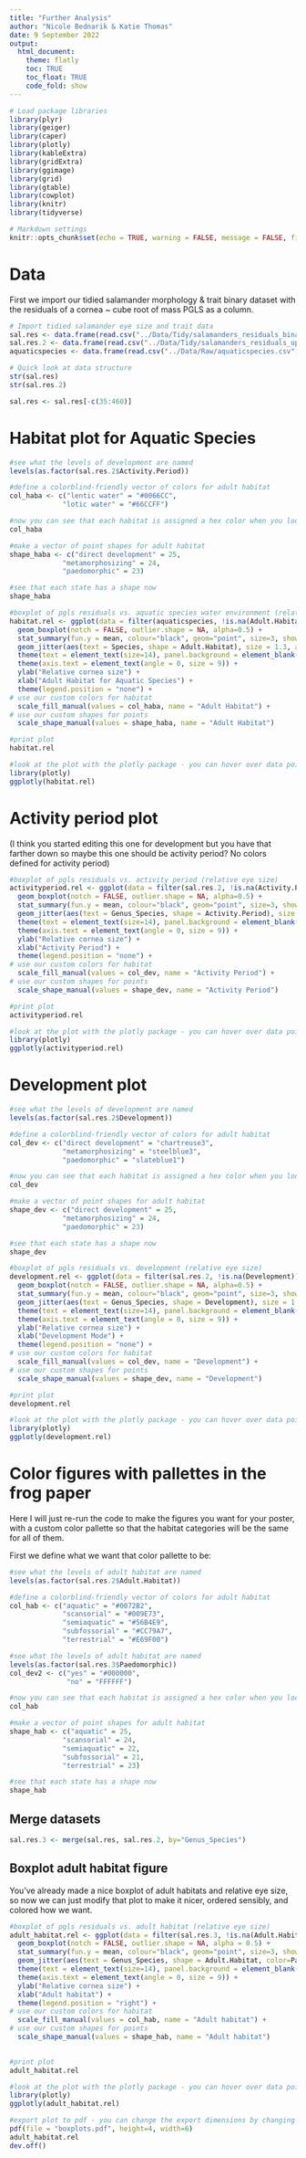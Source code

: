 ```yaml
---
title: "Further Analysis"
author: "Nicole Bednarik & Katie Thomas"
date: 9 September 2022
output:
  html_document:
    theme: flatly
    toc: TRUE
    toc_float: TRUE
    code_fold: show
---
```


```r

# Load package libraries
library(plyr)
library(geiger)
library(caper)
library(plotly)
library(kableExtra)
library(gridExtra)
library(ggimage)
library(grid)
library(gtable)
library(cowplot)
library(knitr)
library(tidyverse)

# Markdown settings
knitr::opts_chunk$set(echo = TRUE, warning = FALSE, message = FALSE, fig.height = 4.5, fig.width=8)

```

# Data

First we import our tidied salamander morphology & trait binary dataset with the residuals of a cornea ~ cube root of mass PGLS as a column.

```r

# Import tidied salamander eye size and trait data
sal.res <- data.frame(read.csv("../Data/Tidy/salamanders_residuals_binary.csv", header=TRUE, na.strings=c("", "NA", " ","<1")))
sal.res.2 <- data.frame(read.csv("../Data/Tidy/salamanders_residuals_updated.csv", header=TRUE, na.strings=c("", "NA", " ", "<1")))
aquaticspecies <- data.frame(read.csv("../Data/Raw/aquaticspecies.csv", header=TRUE, na.strings=c("", "NA", " ", "<1")))

# Quick look at data structure
str(sal.res)
str(sal.res.2)

sal.res <- sal.res[-c(35:460)]

```

# Habitat plot for Aquatic Species

```r
#see what the levels of development are named
levels(as.factor(sal.res.2$Activity.Period))

#define a colorblind-friendly vector of colors for adult habitat
col_haba <- c("lentic water" = "#0066CC",
             "lotic water" = "#66CCFF")

#now you can see that each habitat is assigned a hex color when you look at the vector
col_haba

#make a vector of point shapes for adult habitat
shape_haba <- c("direct development" = 25,
             "metamorphosizing" = 24,
             "paedomorphic" = 23)

#see that each state has a shape now
shape_haba
```

```r
#boxplot of pgls residuals vs. aquatic species water environment (relative eye size)
habitat.rel <- ggplot(data = filter(aquaticspecies, !is.na(Adult.Habitat)), aes(x = reorder(Adult.Habitat, pglsres.cdmass, fun=mean), y=pglsres.cdmass, fill=Adult.Habitat, shape=Adult.Habitat)) +
  geom_boxplot(notch = FALSE, outlier.shape = NA, alpha=0.5) +
  stat_summary(fun.y = mean, colour="black", geom="point", size=3, show_guide = FALSE) +
  geom_jitter(aes(text = Species, shape = Adult.Habitat), size = 1.3, alpha = 0.3, position = position_jitter(0.15)) +
  theme(text = element_text(size=14), panel.background = element_blank(), axis.line = element_line(colour = "black")) +
  theme(axis.text = element_text(angle = 0, size = 9)) +
  ylab("Relative cornea size") +
  xlab("Adult Habitat for Aquatic Species") +
  theme(legend.position = "none") +
# use our custom colors for habitat
  scale_fill_manual(values = col_haba, name = "Adult Habitat") +
# use our custom shapes for points
  scale_shape_manual(values = shape_haba, name = "Adult Habitat") 

#print plot
habitat.rel

#look at the plot with the plotly package - you can hover over data points to see what each species is, great way to check outliers!
library(plotly)
ggplotly(habitat.rel)

```

# Activity period plot

(I think you started editing this one for development but you have that farther down so maybe this one should be activity period? No colors defined for activity period)

```r
#boxplot of pgls residuals vs. activity period (relative eye size)
activityperiod.rel <- ggplot(data = filter(sal.res.2, !is.na(Activity.Period)), aes(x = reorder(Activity.Period, pglsres.cdmass, fun=mean), y=pglsres.cdmass, fill=Activity.Period, shape=Activity.Period)) +
  geom_boxplot(notch = FALSE, outlier.shape = NA, alpha=0.5) +
  stat_summary(fun.y = mean, colour="black", geom="point", size=3, show_guide = FALSE) +
  geom_jitter(aes(text = Genus_Species, shape = Activity.Period), size = 1.3, alpha = 0.3, position = position_jitter(0.15)) +
  theme(text = element_text(size=14), panel.background = element_blank(), axis.line = element_line(colour = "black")) +
  theme(axis.text = element_text(angle = 0, size = 9)) +
  ylab("Relative cornea size") +
  xlab("Activity Period") +
  theme(legend.position = "none") +
# use our custom colors for habitat
  scale_fill_manual(values = col_dev, name = "Activity Period") +
# use our custom shapes for points
  scale_shape_manual(values = shape_dev, name = "Activity Period") 

#print plot
activityperiod.rel

#look at the plot with the plotly package - you can hover over data points to see what each species is, great way to check outliers!
library(plotly)
ggplotly(activityperiod.rel)

```

# Development plot 

```r
#see what the levels of development are named
levels(as.factor(sal.res.2$Development))

#define a colorblind-friendly vector of colors for adult habitat
col_dev <- c("direct development" = "chartreuse3",
             "metamorphosizing" = "steelblue3",
             "paedomorphic" = "slateblue1")

#now you can see that each habitat is assigned a hex color when you look at the vector
col_dev

#make a vector of point shapes for adult habitat
shape_dev <- c("direct development" = 25,
             "metamorphosizing" = 24,
             "paedomorphic" = 23)

#see that each state has a shape now
shape_dev
```

```r
#boxplot of pgls residuals vs. development (relative eye size)
development.rel <- ggplot(data = filter(sal.res.2, !is.na(Development)), aes(x = reorder(Development, pglsres.cdmass, fun=mean), y=pglsres.cdmass, fill=Development, shape=Development)) +
  geom_boxplot(notch = FALSE, outlier.shape = NA, alpha=0.5) +
  stat_summary(fun.y = mean, colour="black", geom="point", size=3, show_guide = FALSE) +
  geom_jitter(aes(text = Genus_Species, shape = Development), size = 1.3, alpha = 0.3, position = position_jitter(0.15)) +
  theme(text = element_text(size=14), panel.background = element_blank(), axis.line = element_line(colour = "black")) +
  theme(axis.text = element_text(angle = 0, size = 9)) +
  ylab("Relative cornea size") +
  xlab("Development Mode") +
  theme(legend.position = "none") +
# use our custom colors for habitat
  scale_fill_manual(values = col_dev, name = "Development") +
# use our custom shapes for points
  scale_shape_manual(values = shape_dev, name = "Development") 

#print plot
development.rel

#look at the plot with the plotly package - you can hover over data points to see what each species is, great way to check outliers!
library(plotly)
ggplotly(development.rel)

```

# Color  figures with pallettes in the frog paper

Here I will just re-run the code to make the figures you want for your poster, with a custom color pallette so that the habitat categories will be the same for all of them. 

First we define what we want that color pallette to be:

```r
#see what the levels of adult habitat are named
levels(as.factor(sal.res.2$Adult.Habitat))

#define a colorblind-friendly vector of colors for adult habitat
col_hab <- c("aquatic" = "#0072B2",
             "scansorial" = "#009E73",
             "semiaquatic" = "#56B4E9",
             "subfossorial" = "#CC79A7",
             "terrestrial" = "#E69F00")

#see what the levels of adult habitat are named
levels(as.factor(sal.res.3$Paedomorphic))
col_dev2 <- c("yes" = "#000000",
              "no" = "FFFFFF")

#now you can see that each habitat is assigned a hex color when you look at the vector
col_hab

#make a vector of point shapes for adult habitat
shape_hab <- c("aquatic" = 25,
             "scansorial" = 24,
             "semiaquatic" = 22,
             "subfossorial" = 21,
             "terrestrial" = 23)

#see that each state has a shape now
shape_hab
```

## Merge datasets

```r
sal.res.3 <- merge(sal.res, sal.res.2, by="Genus_Species")

```

## Boxplot adult habitat figure

You've already made a nice boxplot of adult habitats and relative eye size, so now we can just modify that plot to make it nicer, ordered sensibly, and colored how we want. 

```r

#boxplot of pgls residuals vs. adult habitat (relative eye size)
adult_habitat.rel <- ggplot(data = filter(sal.res.3, !is.na(Adult.Habitat)), aes(x = reorder(Adult.Habitat, pglsres.cdmass.x, fun = mean), y = pglsres.cdmass.x, fill=Adult.Habitat, shape = Adult.Habitat)) +
  geom_boxplot(notch = FALSE, outlier.shape = NA, alpha = 0.5) +
  stat_summary(fun.y = mean, colour="black", geom="point", size=3, show_guide = FALSE) +
  geom_jitter(aes(text = Genus_Species, shape = Adult.Habitat, color=Paedomorphic), size = 2, alpha = 0.8, position = position_jitter(0.15)) +
  theme(text = element_text(size=14), panel.background = element_blank(), axis.line = element_line(colour = "black")) +
  theme(axis.text = element_text(angle = 0, size = 9)) +
  ylab("Relative cornea size") +
  xlab("Adult habitat") +
  theme(legend.position = "right") +
# use our custom colors for habitat
  scale_fill_manual(values = col_hab, name = "Adult habitat") +
# use our custom shapes for points
  scale_shape_manual(values = shape_hab, name = "Adult habitat") 
  

#print plot
adult_habitat.rel

#look at the plot with the plotly package - you can hover over data points to see what each species is, great way to check outliers!
library(plotly)
ggplotly(adult_habitat.rel)

#export plot to pdf - you can change the export dimensions by changing the height and width numbers to make it fit well on your poster!
pdf(file = "boxplots.pdf", height=4, width=6)
adult_habitat.rel
dev.off()

```
